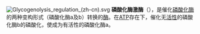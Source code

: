 {{NoteTA|G1=生命科学}}
[[File:Glycogenolysis_regulation_(zh-cn).svg|right]]
'''磷酸化酶激酶'''（{{lang-en|Phosphorylase kinase}}），是催化[[磷酸化酶|磷酸化酶]]的两种变构形式（磷酸化酶a及b）转换的[[酶|酶]]。在[[三磷酸腺苷|ATP]]存在下，催化无[[活性|活性]]的磷酸化酶b的磷酸化，使成为有活性的磷酸化酶a。

{{丝氨酸/苏氨酸特异性蛋白激酶类|g1}}
{{糖原代谢酶类}}